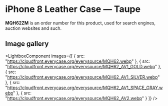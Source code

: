 
# iPhone 8 Leather Case — Taupe

<Callout type='info' emoji='👉🏻'>**MQH62ZM** is an order number for this product, used for search engines, auction websites and such.</Callout>

## Image gallery

<LightboxComponent
    images={[
      {
        src: "https://cloudfront.everycase.org/everysource/MQH62.webp"
      },
      {
        src: "https://cloudfront.everycase.org/everysource/MQH62_AV1_GOLD.webp"
      },
      {
        src: "https://cloudfront.everycase.org/everysource/MQH62_AV1_SILVER.webp"
      },
      {
        src: "https://cloudfront.everycase.org/everysource/MQH62_AV1_SPACE_GRAY.webp"
      },
      {
        src: "https://cloudfront.everycase.org/everysource/MQH62_AV2.webp"
      }
    ]}
  />

